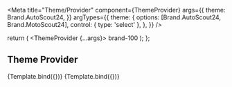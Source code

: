 


<Meta
  title="Theme/Provider"
  component={ThemeProvider}
  args={{
    theme: Brand.AutoScout24,
  }}
  argTypes={{
    theme: {
      options: [Brand.AutoScout24, Brand.MotoScout24],
      control: { type: 'select' },
    },
  }}
/>

  return (
    <ThemeProvider {...args}>
      <Flex direction="row" align="center" justify="space-between" maxW="170px">
        <Box
          bg="brand.100"
          h={50}
          w={50}
          mr={3}
          borderRadius={50}
          borderWidth={1}
          borderStyle="solid"
          borderColor="gray.500"
        />
        <Box w={100}>brand-100</Box>
      </Flex>
    </ThemeProvider>
  );
};

## Theme Provider

<Canvas>
  <Story name="AutoScout24" args={{ theme: Brand.AutoScout24 }}>
    {Template.bind({})}
  </Story>
</Canvas>

<ArgsTable story={Brand.AutoScout24} />

<Canvas>
  <Story name="MotoScout24" args={{ theme: Brand.MotoScout24 }}>
    {Template.bind({})}
  </Story>
</Canvas>

<ArgsTable story={Brand.MotoScout24} />
